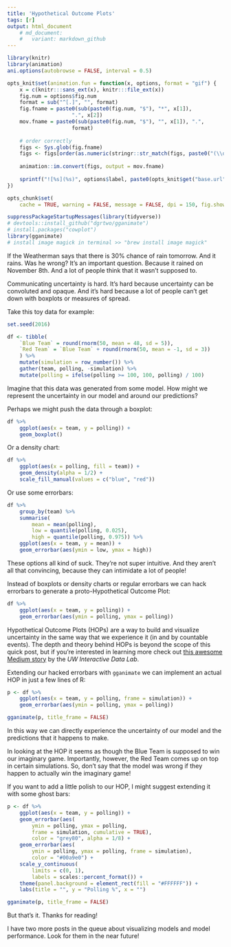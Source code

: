```yaml
---
title: 'Hypothetical Outcome Plots'
tags: [r]
output: html_document
    # md_document:
    #   variant: markdown_github
---
```


```r
library(knitr)
library(animation)
ani.options(autobrowse = FALSE, interval = 0.5)

opts_knit$set(animation.fun = function(x, options, format = "gif") {
    x = c(knitr:::sans_ext(x), knitr:::file_ext(x))
    fig.num = options$fig.num
    format = sub("^[.]", "", format)
    fig.fname = paste0(sub(paste0(fig.num, "$"), "*", x[1]), 
                     ".", x[2])
    mov.fname = paste0(sub(paste0(fig.num, "$"), "", x[1]), ".", 
                     format)
    
    # order correctly
    figs <- Sys.glob(fig.fname)
    figs <- figs[order(as.numeric(stringr::str_match(figs, paste0("(\\d+)\\.", x[2]))[, 2]))]
    
    animation::im.convert(figs, output = mov.fname)
    
    sprintf("![%s](%s)", options$label, paste0(opts_knit$get("base.url"), mov.fname))
})

opts_chunk$set(
    cache = TRUE, warning = FALSE, message = FALSE, dpi = 150, fig.show = "animate")
```

``` r
suppressPackageStartupMessages(library(tidyverse))
# devtools::install_github("dgrtwo/gganimate")
# install.packages("cowplot")
library(gganimate)
# install image magick in terminal >> "brew install image magick"
```

If the Weatherman says that there is 30% chance of rain tomorrow. And it rains. Was he wrong? It's an important question. Because it rained on November 8th. And a lot of people think that it wasn't supposed to.

Communicating uncertainty is hard. It's hard because uncertainty can be convoluted and opaque. And it's hard because a lot of people can't get down with boxplots or measures of spread.

Take this toy data for example:

``` r
set.seed(2016)

df <- tibble(
    `Blue Team` = round(rnorm(50, mean = 48, sd = 5)), 
    `Red Team` = `Blue Team` + round(rnorm(50, mean = -1, sd = 3))
    ) %>% 
    mutate(simulation = row_number()) %>% 
    gather(team, polling, -simulation) %>% 
    mutate(polling = ifelse(polling >= 100, 100, polling) / 100)
```

Imagine that this data was generated from some model. How might we represent the uncertainty in our model and around our predictions?

Perhaps we might push the data through a boxplot:

``` r
df %>% 
    ggplot(aes(x = team, y = polling)) +
    geom_boxplot()
```

Or a density chart:

``` r
df %>% 
    ggplot(aes(x = polling, fill = team)) + 
    geom_density(alpha = 1/2) + 
    scale_fill_manual(values = c("blue", "red"))
```

Or use some errorbars:

``` r
df %>% 
    group_by(team) %>% 
    summarise(
        mean = mean(polling), 
        low = quantile(polling, 0.025),
        high = quantile(polling, 0.975)) %>% 
    ggplot(aes(x = team, y = mean)) +
    geom_errorbar(aes(ymin = low, ymax = high))
```

These options all kind of suck. They're not super intuitive. And they aren't all that convincing, because they can intimidate a lot of people!

Instead of boxplots or density charts or regular errorbars we can hack errorbars to generate a proto-Hypothetical Outcome Plot:

``` r
df %>% 
    ggplot(aes(x = team, y = polling)) +
    geom_errorbar(aes(ymin = polling, ymax = polling))
```

Hypothetical Outcome Plots (HOPs) are a way to build and visualize uncertainty in the same way that we experience it (in and by countable events). The depth and theory behind HOPs is beyond the scope of this quick post, but if you're interested in learning more check out [this awesome Medium story](https://medium.com/hci-design-at-uw/hypothetical-outcomes-plots-experiencing-the-uncertain-b9ea60d7c740#.taennvi6g) by the *UW Interactive Data Lab*.

Extending our hacked errorbars with `gganimate` we can implement an actual HOP in just a few lines of R:

``` r
p <- df %>% 
    ggplot(aes(x = team, y = polling, frame = simulation)) +
    geom_errorbar(aes(ymin = polling, ymax = polling))

gganimate(p, title_frame = FALSE)
```

In this way we can directly experience the uncertainty of our model and the predictions that it happens to make.

In looking at the HOP it seems as though the Blue Team is supposed to win our imaginary game. Importantly, however, the Red Team comes up on top in certain simulations. So, don't say that the model was wrong if they happen to actually win the imaginary game!

If you want to add a little polish to our HOP, I might suggest extending it with some ghost bars:

``` r
p <- df %>%
    ggplot(aes(x = team, y = polling)) +
    geom_errorbar(aes(
        ymin = polling, ymax = polling, 
        frame = simulation, cumulative = TRUE), 
        color = "grey80", alpha = 1/8) +
    geom_errorbar(aes(
        ymin = polling, ymax = polling, frame = simulation), 
        color = "#00a9e0") +
    scale_y_continuous(
        limits = c(0, 1), 
        labels = scales::percent_format()) +
    theme(panel.background = element_rect(fill = "#FFFFFF")) +
    labs(title = "", y = "Polling %", x = "")

gganimate(p, title_frame = FALSE)
```

But that's it. Thanks for reading!

I have two more posts in the queue about visualizing models and model performance. Look for them in the near future!
